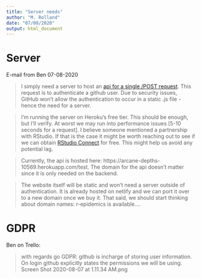 ```yaml
---
title: "Server needs"
author: "M. Rolland"
date: "07/08/2020"
output: html_document
---
```


# Server

E-mail from Ben 07-08-2020

> I simply need a server to host an [api for a single /POST request](https://github.com/benjaminortizulloa/plumber-git-oauth/blob/master/oauth.R). This request is to authenticate a github user. Due to security issues, GitHub won't allow the authentication to occur in a static .js file - hence the need for a server.


>I'm running the server on Heroku's free tier. This should be enough, but I'll verify. At worst we may run into performance issues [5-10 seconds for a request]. I believe someone mentioned a partnership with RStudio. If that is the case it might be worth reaching out to see if we can obtain [RStudio Connect](https://www.rplumber.io/articles/hosting.html#rstudio-connect) for free. This might help us avoid any potential lag.

>Currently, the api is hosted here: https://arcane-depths-10569.herokuapp.com/test. The domain for the api doesn't matter since it is only needed on the backend.

>The website itself will be static and won't need a server outside of authentication. It is already hosted on netlify and we can port it over to a new domain once we buy it. That said, we should start thinking about domain names: r-epidemics is available....

# GDPR

Ben on Trello:

> with regards go GDPR: github is incharge of storing user information. On login github explicitly states the permissions we will be using. Screen Shot 2020-08-07 at 1.11.34 AM.png



